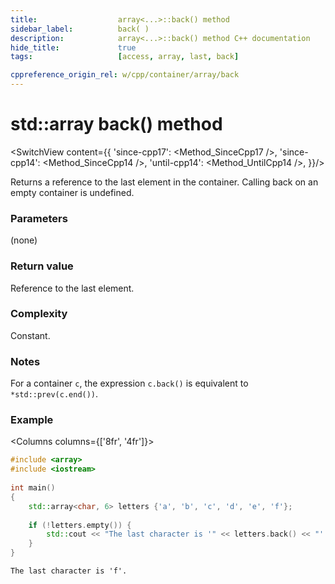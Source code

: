 ```yaml
---
title:					array<...>::back() method
sidebar_label:			back( )
description:			array<...>::back() method C++ documentation
hide_title:				true
tags:					[access, array, last, back]

cppreference_origin_rel: w/cpp/container/array/back
---
```



<!-- Terms -->

<!----------------- Codes ---------------------->

<!-- back() -->


# std::array back() method

<SwitchView content={{
	'since-cpp17': <Method_SinceCpp17 />,
	'since-cpp14': <Method_SinceCpp14 />,
	'until-cpp14': <Method_UntilCpp14 />,
}}/>

Returns a <Tooltip title={Term_ContAlias_Reference}>reference</Tooltip> to the last element in the container.
Calling back on an empty container is <Tooltip title={Term_UndefinedBehaviour}>undefined</Tooltip>.

### Parameters

(none)

### Return value

Reference to the last element.

### Complexity

Constant.

### Notes

For a container `c`, the expression `c.back()` is equivalent to `*std::prev(c.end())`.

### Example

<Columns columns={['8fr', '4fr']}>
<div>

```cpp title='Main.cpp' showLineNumbers
#include <array>
#include <iostream>
 
int main()
{
    std::array<char, 6> letters {'a', 'b', 'c', 'd', 'e', 'f'};
 
    if (!letters.empty()) {
        std::cout << "The last character is '" << letters.back() << "'.\n";
    }  
}
```

</div>
<div>

```plaintext title="Possible output"
The last character is 'f'.
```

</div>
</Columns>
